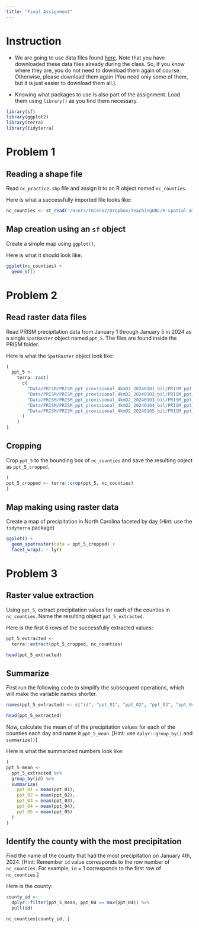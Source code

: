 ```yaml
---
title: "Final Assignment"
---
```


# Instruction 

+ We are going to use data files found [here](https://www.dropbox.com/scl/fo/ljr76u5azr7u4zx7mk55p/AB1RtEs0KyWqL6rKsiJHRKk?rlkey=ogas3pbhuhhhy94kprbd2m553&e=1&st=oq35p7rx&dl=0). Note that you have downloaded these data files already during the class. So, if you know where they are, you do not need to download them again of course. Otherwise, please download them again (You need only some of them, but it is just easier to download them all.).

+ Knowing what packages to use is also part of the assignment. Load them using `library()` as you find them necessary.

```r
library(sf)
library(ggplot2)
library(terra)
library(tidyterra)
```

# Problem 1

## Reading a shape file

Read `nc_practice.shp` file and assign it to an R object named `nc_counties`. 

Here is what a successfully imported file looks like:

```r
nc_counties <- st_read("/Users/tmieno2/Dropbox/TeachingUNL/R-spatial-micro-credit/Lectures/Data/nc_practice.shp")
```

##  Map creation using an `sf` object

Create a simple map using `ggplot()`. 

Here is what it should look like:

```r
ggplot(nc_counties) +
  geom_sf()
```

# Problem 2

## Read raster data files

Read PRISM precipitation data from January 1 through January 5 in 2024 as a single `SpatRaster` object named `ppt_5`. The files are found inside the PRISM folder. 

Here is what the `SpatRaster` object look like:

```r
(
  ppt_5 <-
    terra::rast(
      c(
        "Data/PRISM/PRISM_ppt_provisional_4kmD2_20240101_bil/PRISM_ppt_provisional_4kmD2_20240101_bil.bil",
        "Data/PRISM/PRISM_ppt_provisional_4kmD2_20240102_bil/PRISM_ppt_provisional_4kmD2_20240102_bil.bil",
        "Data/PRISM/PRISM_ppt_provisional_4kmD2_20240103_bil/PRISM_ppt_provisional_4kmD2_20240103_bil.bil",
        "Data/PRISM/PRISM_ppt_provisional_4kmD2_20240104_bil/PRISM_ppt_provisional_4kmD2_20240104_bil.bil",
        "Data/PRISM/PRISM_ppt_provisional_4kmD2_20240105_bil/PRISM_ppt_provisional_4kmD2_20240105_bil.bil"
      )
    )
)

```

## Cropping

Crop `ppt_5` to the bounding box of `nc_counties` and save the resulting object as `ppt_5_cropped`.

```r
(
ppt_5_cropped <- terra::crop(ppt_5, nc_counties)
)
```

## Map making using raster data

Create a map of precipitation in North Carolina faceted by day (Hint: use the `tidyterra` package) 

```r
ggplot() +
  geom_spatraster(data = ppt_5_cropped) +
  facet_wrap(. ~ lyr)
```

# Problem 3

## Raster value extraction

Using `ppt_5`, extract precipitation values for each of the counties in `nc_counties`. Name the resulting object `ppt_5_extracted`.

Here is the first 6 rows of the successfully extracted values:

```r
ppt_5_extracted <- 
  terra::extract(ppt_5_cropped, nc_counties)

head(ppt_5_extracted)
```

## Summarize 

First run the following code to simplify the subsequent operations, which will make the variable names shorter.

```r
names(ppt_5_extracted) <- c("id", "ppt_01", "ppt_02", "ppt_03", "ppt_04", "ppt_05")

head(ppt_5_extracted)
```

Now, calculate the mean of of the precipitation values for each of the counties each day and name it `ppt_5_mean`. [Hint: use `dplyr::group_by()` and `summarize()`] 

Here is what the summarized numbers look like:

```r
(
ppt_5_mean <- 
  ppt_5_extracted %>%
  group_by(id) %>%
  summarize(
    ppt_01 = mean(ppt_01),
    ppt_02 = mean(ppt_02),
    ppt_03 = mean(ppt_03),
    ppt_04 = mean(ppt_04),
    ppt_05 = mean(ppt_05)
  )
)

```

## Identify the county with the most precipitation  

Find the name of the county that had the most precipitation on January 4th, 2024. [Hint: Remember `id` value corresponds to the row number of `nc_counties`. For example, `id` = 1 corresponds to the first row of `nc_counties`.]

Here is the county:

```r
county_id <- 
  dplyr::filter(ppt_5_mean, ppt_04 == max(ppt_04)) %>%
  pull(id)

nc_counties[county_id, ]
```